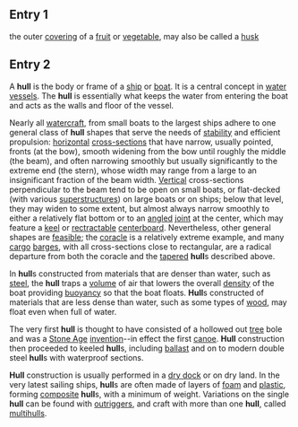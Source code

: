 == Entry 1 ==

the outer [[cover]]ing of a [[fruit]] or [[vegetable]], may also be called a [[husk]]


== Entry 2 ==


A '''hull''' is the body or frame of a [[ship]] or [[boat]]. It is a central concept in [[water]] [[vessel]]s. The '''hull''' is essentially what keeps the water from entering the boat and acts as the walls and floor of the vessel.

Nearly all [[watercraft]], from small boats to the largest ships adhere to one general class of '''hull''' shapes that serve the needs of [[stability]] and efficient propulsion: [[horizontal]] [[cross-section]]s that have narrow, usually pointed, fronts (at the bow), smooth widening from the bow until roughly the middle (the beam), and often narrowing smoothly but usually significantly to the extreme end (the stern), whose width may range from a large to an insignificant fraction of the beam width. [[Vertical]] cross-sections perpendicular to the beam tend to be open on small boats, or flat-decked (with various [[superstructure]]s) on large boats or on ships; below that level, they may widen to some extent, but almost always narrow smoothly to either a relatively flat bottom or to an [[angle]]d [[joint]] at the center, which may feature a [[keel]] or [[rectractable]] [[centerboard]]. Nevertheless, other general shapes are [[feasible]]; the [[coracle]] is a relatively extreme example, and many [[cargo]] [[barge]]s, with all cross-sections close to rectangular, are a radical departure from both the coracle and the [[tapered]] '''hull'''s described above.

In '''hull'''s constructed from materials that are denser than water, such as [[steel]], the '''hull''' traps a [[volume]] of air that lowers the overall [[density]] of the boat providing [[buoyancy]] so that the boat floats. '''Hull'''s constructed of materials that are less dense than water, such as some types of [[wood]], may float even when full of water.

The very first '''hull''' is thought to have consisted of a hollowed out [[tree]] bole and was a [[Stone Age]] [[invention]]--in effect the first [[canoe]]. '''Hull''' construction then proceeded to keeled '''hull'''s, including [[ballast]] and on to modern double steel '''hull'''s with waterproof sections.

'''Hull''' construction is usually performed in a [[dry dock]] or on dry land. In the very latest sailing ships, '''hull'''s are often made of layers of [[foam]] and [[plastic]], forming [[composite]] '''hull'''s, with a minimum of weight. Variations on the single '''hull''' can be found with [[outrigger]]s, and craft with more than one '''hull''', called [[multihull]]s.